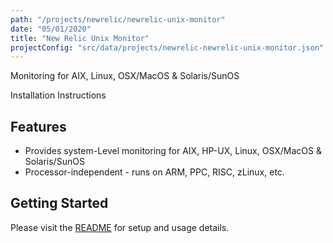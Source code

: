 ```yaml
---
path: "/projects/newrelic/newrelic-unix-monitor"
date: "05/01/2020"
title: "New Relic Unix Monitor"
projectConfig: "src/data/projects/newrelic-newrelic-unix-monitor.json"
---
```


<!-- Imports must occur at the top of the file -->

Monitoring for AIX, Linux, OSX/MacOS & Solaris/SunOS

<Link to="https://github.com/newrelic/newrelic-unix-monitor">Installation Instructions</Link>

## Features

* Provides system-Level monitoring for AIX, HP-UX, Linux, OSX/MacOS & Solaris/SunOS
* Processor-independent - runs on ARM, PPC, RISC, zLinux, etc.

## Getting Started

Please visit the [README](https://github.com/newrelic/newrelic-unix-monitor#readme) for setup and usage details.
